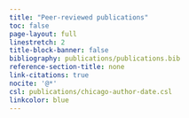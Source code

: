 ---
title: "Peer-reviewed publications"
toc: false
page-layout: full
linestretch: 2
title-block-banner: false
bibliography: publications/publications.bib
reference-section-title: none
link-citations: true
nocite: '@*'
csl: publications/chicago-author-date.csl
linkcolor: blue
---

